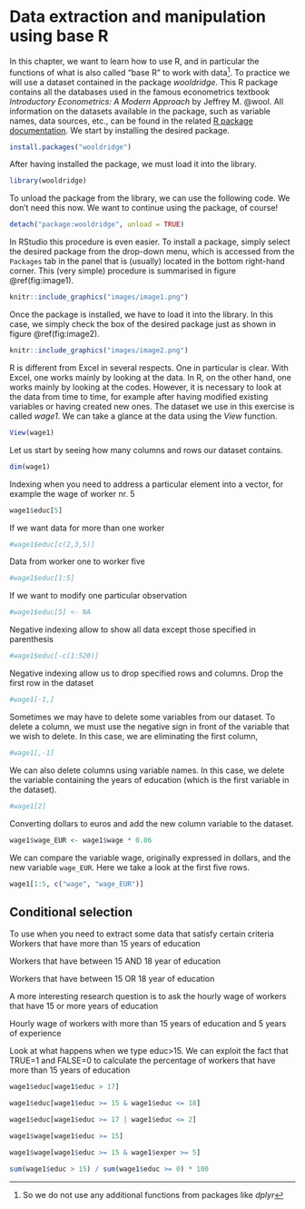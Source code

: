 # Data extraction and manipulation using base R {#chapter2}

In this chapter, we want to learn how to use R, and in particular the functions of what is also called "base R" to work with data^[So we do not use any additional functions from packages like *dplyr*]. To practice we will use a dataset contained in the package *wooldridge*. This R package contains all the databases used in the famous econometrics textbook *Introductory Econometrics: A Modern Approach* by Jeffrey M. @wool. All information on the datasets available in the package, such as variable names, data sources, etc., can be found in the related [R package documentation](https://cran.r-project.org/web/packages/wooldridge/wooldridge.pdf). We start by installing the desired package.

```r
install.packages("wooldridge")
```

After having installed the package, we must load it into the library.

```r
library(wooldridge)
```

To unload the package from the library, we can use the following code. We don't need this now. We want to continue using the package, of course!

```r
detach("package:wooldridge", unload = TRUE)
```

In RStudio this procedure is even easier. To install a package, simply select the desired package from the drop-down menu, which is accessed from the `Packages` tab in the panel that is (usually) located in the bottom right-hand corner. This (very simple) procedure is summarised in figure \@ref(fig:image1).

```r
knitr::include_graphics("images/image1.png")
```

Once the package is installed, we have to load it into the library. In this case, we simply check the box of the desired package just as shown in figure \@ref(fig:image2).

```r
knitr::include_graphics("images/image2.png")
```

R is different from Excel in several respects. One in particular is clear. With Excel, one works mainly by looking at the data. In R, on the other hand, one works mainly by looking at the codes. However, it is necessary to look at the data from time to time, for example after having modified existing variables or having created new ones. The dataset we use in this exercise is called *wage1*. We can take a glance at the data using the *View* function.

```r
View(wage1)
```

Let us start by seeing how many columns and rows our dataset contains.

```r
dim(wage1)
```

Indexing when you need to address a particular element into a vector, for example the wage of worker nr. 5

```r
wage1$educ[5]
```

If we want data for more than one worker

```r
#wage1$educ[c(2,3,5)]
```

Data from worker one to worker five

```r
#wage1$educ[1:5]
```

If we want to modify one particular observation

```r
#wage1$educ[5] <- NA
```

Negative indexing allow to show all data except those specified in parenthesis

```r
#wage1$educ[-c(1:520)]
```

Negative indexing allow us to drop specified rows and columns. Drop the first row in the dataset

```r
#wage1[-1,]
```

Sometimes we may have to delete some variables from our dataset. To delete a column, we must use the negative sign in front of the variable that we wish to delete. In this case, we are eliminating the first column,

```r
#wage1[,-1]
```

We can also delete columns using variable names. In this case, we delete the variable containing the years of education (which is the first variable in the dataset).

```r
#wage1[2]
```


Converting dollars to euros and add the new column variable to the dataset.

```r
wage1$wage_EUR <- wage1$wage * 0.86
```

We can compare the variable wage, originally expressed in dollars, and the new variable `wage_EUR`. Here we take a look at the first five rows.

```r
wage1[1:5, c("wage", "wage_EUR")]
```

## Conditional selection

To use when you need to extract some data that satisfy certain criteria Workers that have more than 15 years of education

Workers that have between 15 AND 18 year of education

Workers that have between 15 OR 18 year of education

A more interesting research question is to ask the hourly wage of workers that have 15 or more years of education

Hourly wage of workers with more than 15 years of education and 5 years of experience 

Look at what happens when we type educ>15. We can exploit the fact that TRUE=1 and FALSE=0 to calculate the percentage of workers that have more than 15 years of education

```r
wage1$educ[wage1$educ > 17]
```

```r
wage1$educ[wage1$educ >= 15 & wage1$educ <= 18]
```

```r
wage1$educ[wage1$educ >= 17 | wage1$educ <= 2]
```

```r
wage1$wage[wage1$educ >= 15]
```

```r
wage1$wage[wage1$educ >= 15 & wage1$exper >= 5]
```

```r
sum(wage1$educ > 15) / sum(wage1$educ >= 0) * 100

```

